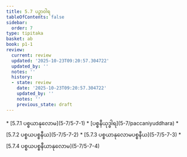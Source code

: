 ```yaml
---
title: 5.7 ပဉှာဝါရ
tableOfContents: false
sidebar:
  order: 7
type: tipitaka
basket: ab
book: p1-1
review:
  current: review
  updated: '2025-10-23T09:20:57.304722'
  updated_by: ''
  notes: ''
  history:
  - state: review
    date: '2025-10-23T09:20:57.304722'
    updated_by: ''
    notes: ''
    previous_state: draft
---
```



<ReviewStatus review={frontmatter.review} showDetails={true} />

<HypothesisAnnotation frontmatter={frontmatter} />

<DynamicBreadcrumb />



<TableOfContents book="p1-1" section="5.7">
* [5.7.1 ပစ္စယာနုလောမ](5-7/5-7-1)
* [ပစ္စနီယုဒ္ဓါရ](5-7/paccaniyuddhara)
* [5.7.2 ပစ္စယပစ္စနီယ](5-7/5-7-2)
* [5.7.3 ပစ္စယာနုလောမပစ္စနီယ](5-7/5-7-3)
* [5.7.4 ပစ္စယပစ္စနီယာနုလောမ](5-7/5-7-4)
</TableOfContents>